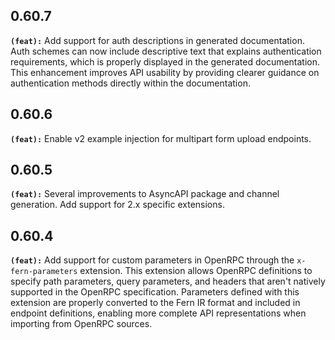 ## 0.60.7
**`(feat):`** Add support for auth descriptions in generated documentation. Auth schemes can now include descriptive text that explains authentication requirements, 
which is properly displayed in the generated documentation. This enhancement improves API usability by providing clearer guidance on authentication 
methods directly within the documentation.


## 0.60.6
**`(feat):`** Enable v2 example injection for multipart form upload endpoints.


## 0.60.5
**`(feat):`** Several improvements to AsyncAPI package and channel generation. Add support for 2.x specific extensions.


## 0.60.4
**`(feat):`** Add support for custom parameters in OpenRPC through the `x-fern-parameters` extension. This extension allows OpenRPC 
definitions to specify path parameters, query parameters, and headers that aren't natively supported in the OpenRPC 
specification. Parameters defined with this extension are properly converted to the Fern IR format and included in 
endpoint definitions, enabling more complete API representations when importing from OpenRPC sources.


